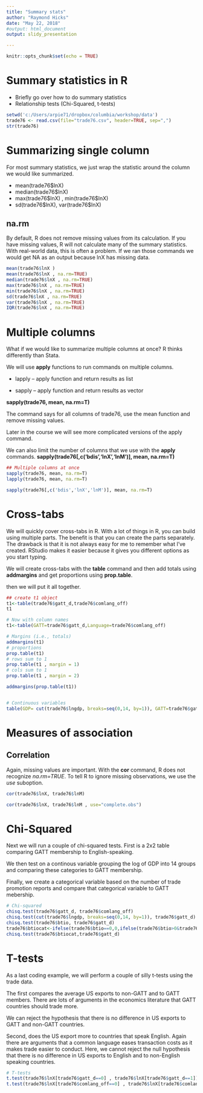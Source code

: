 ---
title: "Summary stats"
author: "Raymond Hicks"
date: "May 22, 2018"
#output: html_document
output: slidy_presentation

---

```{r setup, include=FALSE}
knitr::opts_chunk$set(echo = TRUE)
```
# Summary statistics in R
- Briefly go over how to do summary statistics
- Relationship tests (Chi-Squared, t-tests)

``` {r setup example data}
setwd('c:/Users/arpie71/dropbox/columbia/workshop/data')
trade76 <- read.csv(file="trade76.csv", header=TRUE, sep=",")
str(trade76)
```

# Summarizing single column
For most summary statistics, we just wrap the statistic around the column we would like summarized. 

- mean(trade76$lnX)
- median(trade76$lnX)
- max(trade76\$lnX) , min(trade76\$lnX)
- sd(trade76\$lnX), var(trade76\$lnX)


## na.rm
By default, R does not remove missing values from its calculation. If you have missing values, R will not calculate many of the summary statistics.
With real-world data, this is often a problem. If we ran those commands we would get NA as an output because lnX has missing data.

``` {r sumstats}
mean(trade76$lnX )
mean(trade76$lnX , na.rm=TRUE)
median(trade76$lnX , na.rm=TRUE)
max(trade76$lnX , na.rm=TRUE)
min(trade76$lnX , na.rm=TRUE)
sd(trade76$lnX , na.rm=TRUE) 
var(trade76$lnX , na.rm=TRUE)
IQR(trade76$lnX , na.rm=TRUE)

```

# Multiple columns
What if we would like to summarize multiple columns at once?
R thinks differently than Stata. 

We will use <b>apply</b> functions to run commands on multiple columns.

- lapply
-- apply function and return results as list

- sapply
-- apply function and return results as vector

<b>sapply(trade76, mean, na.rm=T)</b>

The command says for all columns of trade76, use the mean function and remove missing values.

Later in the course we will see more complicated versions of the apply command. 

We can also limit the number of columns that we use with the <b>apply</b> commands.
<b>sapply(trade76[,c('bdis','lnX','lnM')], mean, na.rm=T)</b>


```{r multiple columns}

## Multiple columns at once
sapply(trade76, mean, na.rm=T)
lapply(trade76, mean, na.rm=T)

sapply(trade76[,c('bdis','lnX','lnM')], mean, na.rm=T)
```


# Cross-tabs
We will quickly cover cross-tabs in R.
With a lot of things in R, you can build using multiple parts. 
The benefit is that you can create the parts separately. The drawback is that it is not always easy for me to remember what I've created. RStudio makes it easier because it gives you different options as you start typing.

We will create cross-tabs with the <b>table</b> command and then add totals using <b>addmargins</b> and get proportions using <b>prop.table</b>.

then we will put it all together.

``` {r cross-tabs}

## create t1 object
t1<-table(trade76$gatt_d,trade76$comlang_off)
t1

# Now with column names
t1<-table(GATT=trade76$gatt_d,Language=trade76$comlang_off)

# Margins (i.e., totals)
addmargins(t1)
# proportions
prop.table(t1)
# rows sum to 1
prop.table(t1 , margin = 1)
# cols sum to 1
prop.table(t1 , margin = 2)

addmargins(prop.table(t1))


# Continuous variables
table(GDP= cut(trade76$lngdp, breaks=seq(0,14, by=1)), GATT=trade76$gatt_d)

```

# Measures of association
## Correlation
Again, missing values are important.
With the <b>cor</b> command, R does not recognize <i>na.rm=TRUE</i>. To tell R to ignore missing observations, we use the <i>use</i> suboption.

``` {r correlation}
cor(trade76$lnX, trade76$lnM)

cor(trade76$lnX, trade76$lnM , use="complete.obs")

```


# Chi-Squared

Next we will run a couple of chi-squared tests. 
First is a 2x2 table comparing GATT membership to English-speaking.

We then test on a continous variable grouping the log of GDP into 14 groups and comparing these categories to GATT membership.

Finally, we create a categorical variable based on the number of trade promotion reports and compare that categorical variable to GATT mebership.

``` {r chi-squared}

# Chi-squared
chisq.test(trade76$gatt_d, trade76$comlang_off)
chisq.test(cut(trade76$lngdp, breaks=seq(0,14, by=1)), trade76$gatt_d)
chisq.test(trade76$btio, trade76$gatt_d)
trade76$btiocat<-ifelse(trade76$btio==0,0,ifelse(trade76$btio>0&trade76$btio<11,1,ifelse(trade76$btio>=11&trade76$btio<50,2,3)))
chisq.test(trade76$btiocat,trade76$gatt_d)
```

# T-tests
As a last coding example, we will perform a couple of silly t-tests using the trade data.

The first compares the average US exports to non-GATT and to GATT members.
There are lots of arguments in the economics literature that GATT countries should trade more.

We can reject the hypothesis that there is no difference in US exports to GATT and non-GATT countries.

Second, does the US export more to countries that speak English. 
Again there are arguments that a common language eases transaction costs as it makes trade easier to conduct. 
Here, we cannot reject the null hypothesis that there is no difference in US exports to English and to non-English speaking countries. 


``` {r t-tests}
# T-tests
t.test(trade76$lnX[trade76$gatt_d==0] , trade76$lnX[trade76$gatt_d==1])
t.test(trade76$lnX[trade76$comlang_off==0] , trade76$lnX[trade76$comlang_off==1])

```


